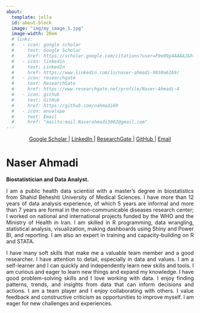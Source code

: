 ```yaml
---
about:
  template: jolla
  id: about-block
  image: "img/my_image_1.jpg"
  image-width: 20em
  # links:
  #   - icon: google scholar
  #     text: Google Scholar
  #     href: https://scholar.google.com/citations?user=F9e09p4AAAAJ&hl=en
  #   - icon: linkedin
  #     text: LinkedIn
  #     href: https://www.linkedin.com/in/naser-ahmadi-9650a6169/
  #   - icon: researchgate
  #     text: ResearchGate
  #     href: https://www.researchgate.net/profile/Naser-Ahmadi-4
  #   - icon: github
  #     text: GitHub
  #     href: https://github.com/nahmadi69
  #   - icon: envelope
  #     text: Email
  #     href: "mailto:mail.Naserahmadi3002@gmail.com"
---
```


<div style="text-align: center; margin-top: 1em; margin-bottom: 1em;">
  <a href="https://scholar.google.com/citations?user=F9e09p4AAAAJ&hl=en" target="_blank">
    Google Scholar
  </a> |
  <a href="https://www.linkedin.com/in/naser-ahmadi-9650a6169/" target="_blank">
    LinkedIn
  </a> |
  <a href="https://www.researchgate.net/profile/Naser-Ahmadi-4" target="_blank">
    ResearchGate
  </a> |
  <a href="https://github.com/nahmadi69" target="_blank">
    GitHub
  </a> |
  <a href="mailto:mail.Naserahmadi3002@gmail.com">
    Email
  </a>
</div>

# **Naser Ahmadi**

**Biostatistician and Data Analyst.**



::: {style="text-align: justify"}
I am a public health data scientist with a master's degree in biostatistics from Shahid Beheshti University of Medical Sciences. I have more than 12 years of data analysis experience, of which 5 years are informal and more than 7 years are formal in the non-communicable diseases research center; I worked on national and international projects funded by the WHO and the Ministry of Health in Iran. I am skilled in R programming, data wrangling, statistical analysis, visualization, making dashboards using Shiny and Power BI, and reporting. I am also an expert in training and capacity-building on R and STATA.

I have many soft skills that make me a valuable team member and a good researcher. I have attention to detail, especially in data and values. I am a self-learner and I can quickly and independently learn new skills and tools. I am curious and eager to learn new things and expand my knowledge. I have good problem-solving skills and I love working with data. I enjoy finding patterns, trends, and insights from data that can inform decisions and actions. I am a team player and I enjoy collaborating with others. I value feedback and constructive criticism as opportunities to improve myself. I am eager for new challenges and experiences.
:::
